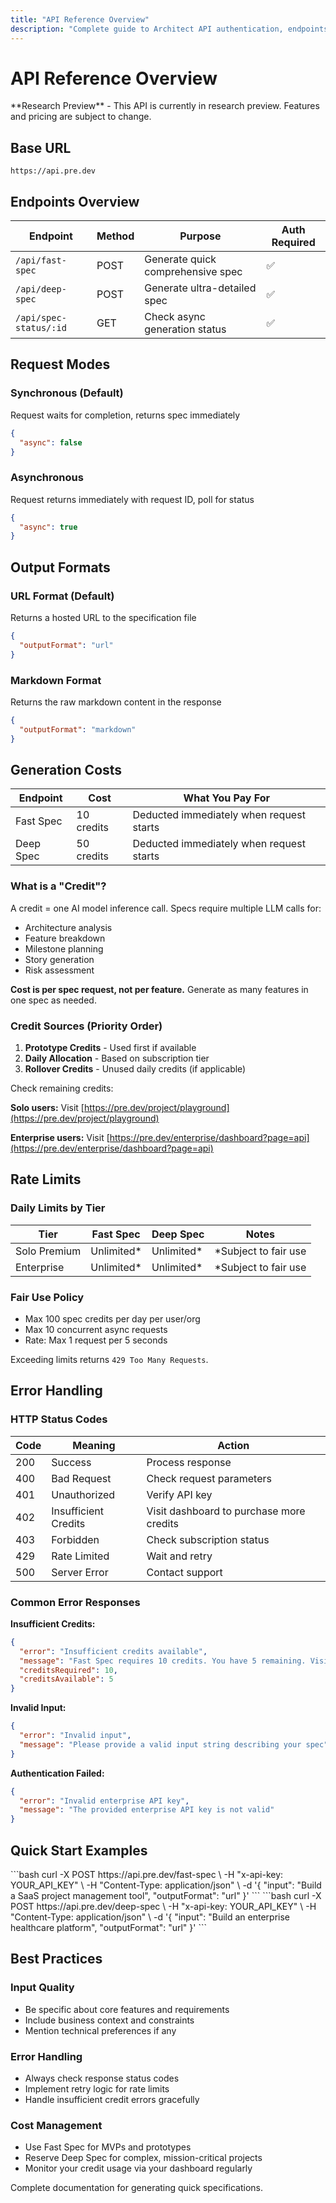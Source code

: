 ```yaml
---
title: "API Reference Overview"
description: "Complete guide to Architect API authentication, endpoints, rate limits, and error handling."
---
```


# API Reference Overview

<Info>
  **Research Preview** - This API is currently in research preview. Features and pricing are subject to change.
</Info>

## Base URL

```
https://api.pre.dev
```

## Endpoints Overview

| Endpoint | Method | Purpose | Auth Required |
|----------|--------|---------|---------------|
| `/api/fast-spec` | POST | Generate quick comprehensive spec | ✅ |
| `/api/deep-spec` | POST | Generate ultra-detailed spec | ✅ |
| `/api/spec-status/:id` | GET | Check async generation status | ✅ |

## Request Modes

### Synchronous (Default)

Request waits for completion, returns spec immediately

```json
{
  "async": false
}
```

### Asynchronous

Request returns immediately with request ID, poll for status

```json
{
  "async": true
}
```

## Output Formats

### URL Format (Default)

Returns a hosted URL to the specification file

```json
{
  "outputFormat": "url"
}
```

### Markdown Format

Returns the raw markdown content in the response

```json
{
  "outputFormat": "markdown"
}
```

## Generation Costs

| Endpoint | Cost | What You Pay For |
|----------|------|------------------|
| Fast Spec | 10 credits | Deducted immediately when request starts |
| Deep Spec | 50 credits | Deducted immediately when request starts |

### What is a "Credit"?

A credit = one AI model inference call. Specs require multiple LLM calls for:
- Architecture analysis
- Feature breakdown
- Milestone planning
- Story generation
- Risk assessment

**Cost is per spec request, not per feature.** Generate as many features in one spec as needed.

### Credit Sources (Priority Order)

1. **Prototype Credits** - Used first if available
2. **Daily Allocation** - Based on subscription tier
3. **Rollover Credits** - Unused daily credits (if applicable)

Check remaining credits:

**Solo users:** Visit [https://pre.dev/project/playground](https://pre.dev/project/playground)

**Enterprise users:** Visit [https://pre.dev/enterprise/dashboard?page=api](https://pre.dev/enterprise/dashboard?page=api)

## Rate Limits

### Daily Limits by Tier

| Tier | Fast Spec | Deep Spec | Notes |
|------|-----------|-----------|-------|
| Solo Premium | Unlimited* | Unlimited* | *Subject to fair use |
| Enterprise | Unlimited* | Unlimited* | *Subject to fair use |

### Fair Use Policy

- Max 100 spec credits per day per user/org
- Max 10 concurrent async requests
- Rate: Max 1 request per 5 seconds

Exceeding limits returns `429 Too Many Requests`.

## Error Handling

### HTTP Status Codes

| Code | Meaning | Action |
|------|---------|--------|
| 200 | Success | Process response |
| 400 | Bad Request | Check request parameters |
| 401 | Unauthorized | Verify API key |
| 402 | Insufficient Credits | Visit dashboard to purchase more credits |
| 403 | Forbidden | Check subscription status |
| 429 | Rate Limited | Wait and retry |
| 500 | Server Error | Contact support |

### Common Error Responses

**Insufficient Credits:**
```json
{
  "error": "Insufficient credits available",
  "message": "Fast Spec requires 10 credits. You have 5 remaining. Visit your dashboard to purchase more credits.",
  "creditsRequired": 10,
  "creditsAvailable": 5
}
```


**Invalid Input:**
```json
{
  "error": "Invalid input",
  "message": "Please provide a valid input string describing your spec"
}
```

**Authentication Failed:**
```json
{
  "error": "Invalid enterprise API key",
  "message": "The provided enterprise API key is not valid"
}
```

## Quick Start Examples

<CardGroup cols={2}>
  <Card title="Fast Spec - New Project" icon="zap">
    ```bash
    curl -X POST https://api.pre.dev/fast-spec \
      -H "x-api-key: YOUR_API_KEY" \
      -H "Content-Type: application/json" \
      -d '{
        "input": "Build a SaaS project management tool",
        "outputFormat": "url"
      }'
    ```
  </Card>

  <Card title="Deep Spec - Complex System" icon="layers">
    ```bash
    curl -X POST https://api.pre.dev/deep-spec \
      -H "x-api-key: YOUR_API_KEY" \
      -H "Content-Type: application/json" \
      -d '{
        "input": "Build an enterprise healthcare platform",
        "outputFormat": "url"
      }'
    ```
  </Card>
</CardGroup>

## Best Practices

### Input Quality
- Be specific about core features and requirements
- Include business context and constraints
- Mention technical preferences if any

### Error Handling
- Always check response status codes
- Implement retry logic for rate limits
- Handle insufficient credit errors gracefully

### Cost Management
- Use Fast Spec for MVPs and prototypes
- Reserve Deep Spec for complex, mission-critical projects
- Monitor your credit usage via your dashboard regularly

<Card title="Next: Fast Spec Endpoint" icon="arrow-right" href="/api-reference/fast-spec">
  Complete documentation for generating quick specifications.
</Card>
